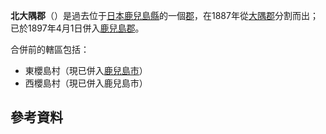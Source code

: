 {{日本郡 (廢除)|
| 郡 = 北大隅郡
| 日文原名 = 北大隅郡
| 平假名 = きたおおすみぐん
| 羅馬字拼音 = Kitaōsumi-gun
| 地圖=
| 廢除時間 = 1897年4月1日
| 廢除理由 = 合併
| 廢除時處置 = '''北大隅郡''' → [[鹿兒島郡|鹿兒島郡]]
| 現在郡 = 
| 都道府縣 = 鹿兒島縣
| 編號 = 
| 町 = 
| 村 = 2
| 經度 = 
| 緯度 = 
| 註記 = 
|}}
'''北大隅郡'''（{{jpn|j=北大隅郡|hg=きたおおすみぐん|rm=Kitaōsumi gun|f=y}}）是過去位于[[日本|日本]][[鹿兒島縣|鹿兒島縣]]的一個[[郡|郡]]，在1887年從[[大隅郡|大隅郡]]分割而出；已於1897年4月1日併入[[鹿兒島郡|鹿兒島郡]]。

合併前的轄區包括：
* 東櫻島村（現已併入[[鹿兒島市|鹿兒島市]]）
* 西櫻島村（現已併入鹿兒島市）

==參考資料==
<div class="references-small">
<references />
</div>

{{鹿兒島縣}}